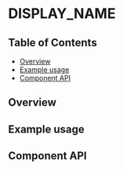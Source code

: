 
# DISPLAY_NAME

## Table of Contents

- [Overview](#overview)
- [Example usage](#example-usage)
- [Component API](#component-api)

## Overview

<!-- TODO: Overview. -->

## Example usage

<!-- TODO: One example per designed use case. -->

<Preview>
  <Story id={getStorybookSlug(pkg, DISPLAY_NAME.displayName, 'STYLE_NAME')} />
</Preview>

## Component API

<Props />
